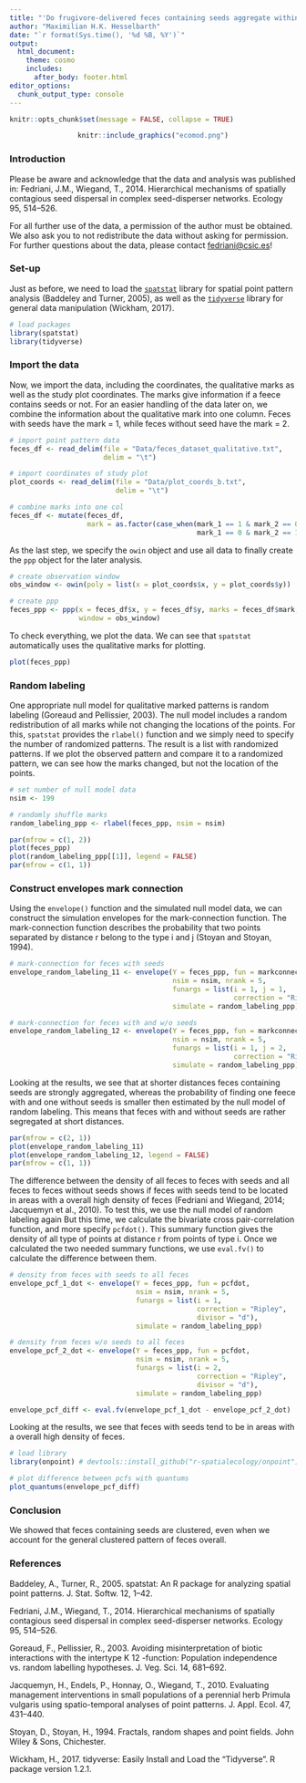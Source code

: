 ```yaml
---
title: "'Do frugivore-delivered feces containing seeds aggregate within the overall pattern of all feces?'"
author: "Maximilian H.K. Hesselbarth"
date: "`r format(Sys.time(), '%d %B, %Y')`"
output:
  html_document:
    theme: cosmo
    includes:
      after_body: footer.html
editor_options: 
  chunk_output_type: console
---
```


```r
knitr::opts_chunk$set(message = FALSE, collapse = TRUE)
```

<center>
```r
knitr::include_graphics("ecomod.png")
```
</center>

### Introduction 
Please be aware and acknowledge that the data and analysis  was published in: Fedriani, J.M., Wiegand, T., 2014. Hierarchical mechanisms of spatially contagious seed dispersal in complex seed-disperser networks. Ecology 95, 514–526.

For all further use of the data, a permission of the author must be obtained. We also ask you to not redistribute the data without asking for permission. For further questions about the data, please contact <fedriani@csic.es>!

### Set-up
Just as before, we need to load the [`spatstat`](https://spatstat.org) library for spatial point pattern analysis (Baddeley and Turner, 2005), as well as the [`tidyverse`](https://www.tidyverse.org) library for general data manipulation (Wickham, 2017).

```r
# load packages
library(spatstat)
library(tidyverse)
```

### Import the data
Now, we import the data, including the coordinates, the qualitative marks as well as the study plot coordinates. The marks give information if a feece contains seeds or not. For an easier handling of the data later on, we combine the information about the qualitative mark into one column. Feces with seeds have the mark = 1, while feces without seed have the mark = 2.

```r
# import point pattern data
feces_df <- read_delim(file = "Data/feces_dataset_qualitative.txt",
                       delim = "\t")

# import coordinates of study plot
plot_coords <- read_delim(file = "Data/plot_coords_b.txt", 
                          delim = "\t")

# combine marks into one col
feces_df <- mutate(feces_df, 
                   mark = as.factor(case_when(mark_1 == 1 & mark_2 == 0 ~ 1, 
                                              mark_1 == 0 & mark_2 == 1 ~ 2)))
```

As the last step, we specify the `owin` object and use all data to finally create the `ppp` object for the later analysis.

```r
# create observation window
obs_window <- owin(poly = list(x = plot_coords$x, y = plot_coords$y))

# create ppp
feces_ppp <- ppp(x = feces_df$x, y = feces_df$y, marks = feces_df$mark,
                 window = obs_window)
```

To check everything, we plot the data. We can see that `spatstat` automatically uses the qualitative marks for plotting. 

```r
plot(feces_ppp)
```

### Random labeling
One appropriate null model for qualitative marked patterns is random labeling (Goreaud and Pellissier, 2003). The null model includes a random redistribution of all marks while not changing the locations of the points. For this, `spatstat` provides the `rlabel()` function and we simply need to specify the number of randomized patterns. The result is a list with randomized patterns. If we plot the observed pattern and compare it to a randomized pattern, we can see how the marks changed, but not the location of the points.

```r
# set number of null model data
nsim <- 199

# randomly shuffle marks
random_labeling_ppp <- rlabel(feces_ppp, nsim = nsim)
```

```r
par(mfrow = c(1, 2))
plot(feces_ppp)
plot(random_labeling_ppp[[1]], legend = FALSE)
par(mfrow = c(1, 1))
```

### Construct envelopes mark connection
Using the `envelope()` function and the simulated null model data, we can construct the simulation envelopes for the mark-connection function. The mark-connection function describes the probability that two points separated by distance r belong to the type i and j (Stoyan and Stoyan, 1994).

```r
# mark-connection for feces with seeds
envelope_random_labeling_11 <- envelope(Y = feces_ppp, fun = markconnect, 
                                        nsim = nsim, nrank = 5,
                                        funargs = list(i = 1, j = 1, 
                                                       correction = "Ripley"), 
                                        simulate = random_labeling_ppp)

# mark-connection for feces with and w/o seeds
envelope_random_labeling_12 <- envelope(Y = feces_ppp, fun = markconnect, 
                                        nsim = nsim, nrank = 5,
                                        funargs = list(i = 1, j = 2, 
                                                       correction = "Ripley"), 
                                        simulate = random_labeling_ppp)
```

Looking at the results, we see that at shorter distances feces containing seeds are strongly aggregated, whereas the probability of finding one feece with and one without seeds is smaller then estimated by the null model of random labeling. This means that feces with and without seeds are rather segregated at short distances.

```r
par(mfrow = c(2, 1))
plot(envelope_random_labeling_11)
plot(envelope_random_labeling_12, legend = FALSE)
par(mfrow = c(1, 1))
```

The difference between the density of all feces to feces with seeds and all feces to feces without seeds shows if feces with seeds tend to be located in areas with a overall high density of feces (Fedriani and Wiegand, 2014; Jacquemyn et al., 2010). To test this, we use the null model of random labeling again But this time, we calculate the bivariate cross pair-correlation function, and more specify `pcfdot()`. This summary function gives the density of all type of points at distance r from points of type i. Once we calculated the two needed summary functions, we use `eval.fv()` to calculate the difference between them.

```r
# density from feces with seeds to all feces
envelope_pcf_1_dot <- envelope(Y = feces_ppp, fun = pcfdot, 
                               nsim = nsim, nrank = 5, 
                               funargs = list(i = 1, 
                                              correction = "Ripley", 
                                              divisor = "d"), 
                               simulate = random_labeling_ppp)

# density from feces w/o seeds to all feces
envelope_pcf_2_dot <- envelope(Y = feces_ppp, fun = pcfdot, 
                               nsim = nsim, nrank = 5, 
                               funargs = list(i = 2, 
                                              correction = "Ripley", 
                                              divisor = "d"), 
                               simulate = random_labeling_ppp)

envelope_pcf_diff <- eval.fv(envelope_pcf_1_dot - envelope_pcf_2_dot)
```

Looking at the results, we see that feces with seeds tend to be in areas with a overall high density of feces. 

```r
# load library
library(onpoint) # devtools::install_github("r-spatialecology/onpoint")

# plot difference between pcfs with quantums
plot_quantums(envelope_pcf_diff)
```

### Conclusion
We showed that feces containing seeds are clustered, even when we account for the general clustered pattern of feces overall.

### References
Baddeley, A., Turner, R., 2005. spatstat: An R package for analyzing spatial point patterns. J. Stat. Softw. 12, 1–42.

Fedriani, J.M., Wiegand, T., 2014. Hierarchical mechanisms of spatially contagious seed dispersal in complex seed-disperser networks. Ecology 95, 514–526.

Goreaud, F., Pellissier, R., 2003. Avoiding misinterpretation of biotic interactions with the intertype K 12 -function: Population independence vs. random labelling hypotheses. J. Veg. Sci. 14, 681–692.

Jacquemyn, H., Endels, P., Honnay, O., Wiegand, T., 2010. Evaluating management interventions in small populations of a perennial herb Primula vulgaris using spatio-temporal analyses of point patterns. J. Appl. Ecol. 47, 431–440.

Stoyan, D., Stoyan, H., 1994. Fractals, random shapes and point fields. John Wiley & Sons, Chichester.

Wickham, H., 2017. tidyverse: Easily Install and Load the “Tidyverse”. R package version 1.2.1.

